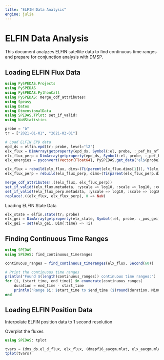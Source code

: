 ```yaml
---
title: "ELFIN Data Analysis"
engine: julia
---
```


# ELFIN Data Analysis

This document analyzes ELFIN satellite data to find continuous time ranges and prepare for conjunction analysis with DMSP.

## Loading ELFIN Flux Data

```julia
using PySPEDAS.Projects
using PySPEDAS
using PySPEDAS.PythonCall
using PySPEDAS: merge_cdf_attributes!
using Speasy
using Dates
using DimensionalData
using SPEDAS.TPlot: set_if_valid!
using NaNStatistics

probe = "b"
tr = ["2021-01-01", "2021-02-01"]

# Load ELFIN EPD data
epd_ds = elfin.epd(tr; probe, level="l2")
elx_flux = DimArray(getproperty(epd_ds, Symbol(:el, probe, :_pef_hs_nflux_para)))
elx_flux_perp = DimArray(getproperty(epd_ds, Symbol(:el, probe, :_pef_hs_nflux_perp)))
elx_energies = pyconvert(Vector{Float64}, PySPEDAS.get_data("el$(probe)_pef_energies_mean"; xarray=false))

elx_flux = rebuild(elx_flux, dims=(Ti(parent(elx_flux.dims[1])), Y(elx_energies .* 1e3)))
elx_flux_perp = rebuild(elx_flux_perp, dims=(Ti(parent(elx_flux_perp.dims[1])), Y(elx_energies .* 1e3)))

merge_cdf_attributes!.((elx_flux, elx_flux_perp))
set_if_valid!(elx_flux.metadata, :yscale => log10, :scale => log10, :colorrange => (1e1, 1e6))
set_if_valid!(elx_flux_perp.metadata, :yscale => log10, :scale => log10, :colorrange => (1e1, 1e6))
replace!.((elx_flux, elx_flux_perp), 0 => NaN)
```

Loading ELFIN State Data

```julia
elx_state = elfin.state(tr; probe)
elx_gei = DimArray(getproperty(elx_state, Symbol(:el, probe, :_pos_gei)))
elx_gei = set(elx_gei, Dim{:time} => Ti)
```

## Finding Continuous Time Ranges

```julia
using SPEDAS
using SPEDAS: find_continuous_timeranges

continuous_ranges = find_continuous_timeranges(elx_flux, Second(60))

# Print the continuous time ranges
println("Found $(length(continuous_ranges)) continuous time ranges:")
for (i, (start_time, end_time)) in enumerate(continuous_ranges)
    duration = end_time - start_time
    println("Range $i: $start_time to $end_time ($(round(duration, Minute)))")
end
```

## Loading ELFIN Position Data

Interpolate ELFIN position data to 1 second resolution

Overplot the fluxes

```julia
using SPEDAS: tplot

tvars = (dms_ds.el_d_flux, elx_flux, (dmspf16_aacgm.mlat, elx_aacgm.mlat), (dmspf16_mlt, elx_mlt))
tplot(tvars)
```
